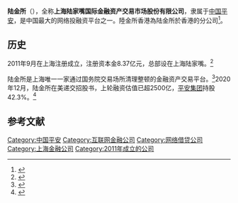 {{TA
|G1=IT
|1=zh-cn:网络借贷;zh-hk:網上貸款;zh-tw:網路借貸 ;
}}
'''陆金所'''（{{NYSE|LU}}），全称'''上海陆家嘴国际金融资产交易市场股份有限公司'''，隶属于[[中国平安|中国平安]]，是中国最大的网络投融资平台之一。陸金所香港為陆金所於香港的分公司<ref>{{cite news |title=陸金所香港推iBond開戶優惠 |url=https://hk.on.cc/hk/bkn/cnt/finance/20210527/bkn-20210527110953387-0527_00842_001.html |accessdate=2021-06-03 |work=on.cc東網 |date=2021-05-27 |language=zh-hk |archive-date=2021-06-03 |archive-url=https://web.archive.org/web/20210603062052/https://hk.on.cc/hk/bkn/cnt/finance/20210527/bkn-20210527110953387-0527_00842_001.html |dead-url=no }}</ref>。

==历史==
2011年9月在上海注册成立，注册资本金8.37亿元，总部设在上海陆家嘴。<ref>{{cite news|author1=杨倩雯|title=陆金所正规划上市 “震荡市”无碍平安业绩大增|url=http://www.yicai.com/news/2015/08/4675336.html|accessdate=2015-10-05|agency=第一财经|date=2015-08-21|archive-url=https://web.archive.org/web/20150823033520/http://www.yicai.com/news/2015/08/4675336.html|archive-date=2015-08-23|dead-url=yes}}</ref>

陆金所是上海唯一一家通过国务院交易场所清理整顿的金融资产交易平台。<ref>{{Cite news|url=http://finance.qq.com/a/20140408/015783.htm|title=黄嘉俊：中国平安多重概念惹憧憬|last=|first=|date=|work=腾讯财经|accessdate=2014-04-08|archive-date=2016-08-13|archive-url=https://web.archive.org/web/20160813071939/http://finance.qq.com/a/20140408/015783.htm|dead-url=no}}</ref>2020年12月，陆金所在美递交招股书，上轮融资估值已超2500亿，[[中国平安|平安集团]]持股42.3%。<ref>{{cite news |title=陆金所上市确定！已在美递交招股书，上轮融资估值已超2500亿，平安集团持股42.3%_中国经济网——国家经济门户 |url=http://finance.ce.cn/stock/gsgdbd/202010/15/t20201015_35892312.shtml |accessdate=2021-11-09 |work=中国经济网 |archive-date=2021-11-09 |archive-url=https://web.archive.org/web/20211109080635/http://finance.ce.cn/stock/gsgdbd/202010/15/t20201015_35892312.shtml |dead-url=no }}</ref>

==参考文献==
{{reflist}}

[[Category:中国平安|Category:中国平安]]
[[Category:互联网金融公司|Category:互联网金融公司]]
[[Category:网络借贷公司|Category:网络借贷公司]]
[[Category:上海金融公司|Category:上海金融公司]]
[[Category:2011年成立的公司|Category:2011年成立的公司]]